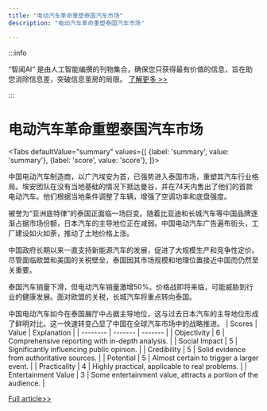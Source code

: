 ```yaml
---
title: "电动汽车革命重塑泰国汽车市场"
description: "电动汽车革命重塑泰国汽车市场"

---
```



:::info

“智闻AI“ 是由人工智能编撰的刊物集合，确保您只获得最有价值的信息，旨在助您消除信息差，突破信息茧房的局限。  [了解更多 >>](/)

:::

# 电动汽车革命重塑泰国汽车市场


<Tabs
	defaultValue="summary"
	values={[
	{label: 'summary', value: 'summary'},
	{label: 'score', value: 'score'},
]}>
<TabItem value="summary">


中国电动汽车制造商，以广汽埃安为首，已强势进入泰国市场，重塑其汽车行业格局。埃安团队在没有当地基础的情况下抵达曼谷，并在74天内售出了他们的首款电动汽车。他们根据当地条件调整了车辆，增强了空调功率和底盘强度。

被誉为“亚洲底特律”的泰国正面临一场巨变。随着比亚迪和长城汽车等中国品牌逐渐占据市场份额，日本汽车的主导地位正在减弱。中国电动汽车广告遍布街头，工厂建设如火如荼，推动了土地价格上涨。

中国政府长期以来一直支持新能源汽车的发展，促进了大规模生产和竞争性定价。尽管面临欧盟和美国的关税壁垒，泰国因其市场规模和地理位置接近中国而仍然至关重要。

泰国汽车销量下滑，但电动汽车销量激增50%。价格战即将来临，可能威胁到行业的健康发展。面对欧盟的关税，长城汽车将重点转向泰国。

中国电动汽车如今在泰国展厅中占据主导地位，这与过去日本汽车的主导地位形成了鲜明对比。这一快速转变凸显了中国在全球汽车市场中的战略推进。
</TabItem>
<TabItem value="score">
	| Scores     | Value   | Explanation |
	| -------- | ------- | ------- |
	| Objectivity  | 6    | Comprehensive reporting with in-depth analysis.    |
	| Social Impact | 5     | Significantly influencing public opinion.    |
	| Credibility    | 5    | Solid evidence from authoritative sources.    |
	| Potential    | 5    | Almost certain to trigger a larger event.    |
	| Practicality    | 4    | Highly practical, applicable to real problems.    |
	| Entertainment Value    | 3    | Some entertainment value, attracts a portion of the audience.    |
</TabItem>
</Tabs>

[Full article>>](https://www.nytimes.com/2024/07/30/business/chinese-electric-vehicles-thailand.html)
